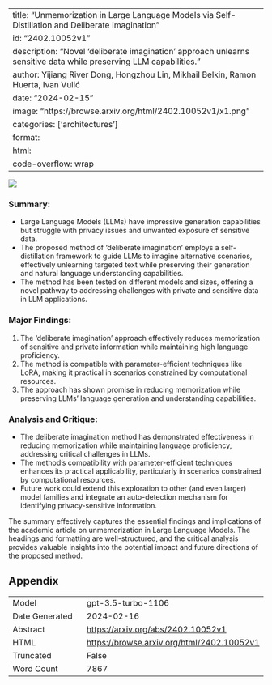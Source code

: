 
---
title: "Unmemorization in Large Language Models via Self-Distillation and Deliberate Imagination"
id: "2402.10052v1"
description: "Novel 'deliberate imagination' approach unlearns sensitive data while preserving LLM capabilities."
author: Yijiang River Dong, Hongzhou Lin, Mikhail Belkin, Ramon Huerta, Ivan Vulić
date: "2024-02-15"
image: "https://browse.arxiv.org/html/2402.10052v1/x1.png"
categories: ['architectures']
format:
  html:
    code-overflow: wrap
---

![](https://browse.arxiv.org/html/2402.10052v1/x1.png)

### **Summary:**
- Large Language Models (LLMs) have impressive generation capabilities but struggle with privacy issues and unwanted exposure of sensitive data.
- The proposed method of 'deliberate imagination' employs a self-distillation framework to guide LLMs to imagine alternative scenarios, effectively unlearning targeted text while preserving their generation and natural language understanding capabilities.
- The method has been tested on different models and sizes, offering a novel pathway to addressing challenges with private and sensitive data in LLM applications.

### **Major Findings:**
1. The 'deliberate imagination' approach effectively reduces memorization of sensitive and private information while maintaining high language proficiency.
2. The method is compatible with parameter-efficient techniques like LoRA, making it practical in scenarios constrained by computational resources.
3. The approach has shown promise in reducing memorization while preserving LLMs’ language generation and understanding capabilities.

### **Analysis and Critique:**
- The deliberate imagination method has demonstrated effectiveness in reducing memorization while maintaining language proficiency, addressing critical challenges in LLMs.
- The method's compatibility with parameter-efficient techniques enhances its practical applicability, particularly in scenarios constrained by computational resources.
- Future work could extend this exploration to other (and even larger) model families and integrate an auto-detection mechanism for identifying privacy-sensitive information.

The summary effectively captures the essential findings and implications of the academic article on unmemorization in Large Language Models. The headings and formatting are well-structured, and the critical analysis provides valuable insights into the potential impact and future directions of the proposed method.

## Appendix

|          |          |
|----------|----------|
| Model     | gpt-3.5-turbo-1106       |
| Date Generated     | 2024-02-16       |
| Abstract | [https://arxiv.org/abs/2402.10052v1](https://arxiv.org/abs/2402.10052v1)        |
| HTML     | [https://browse.arxiv.org/html/2402.10052v1](https://browse.arxiv.org/html/2402.10052v1)       |
| Truncated       | False       |
| Word Count       | 7867       |